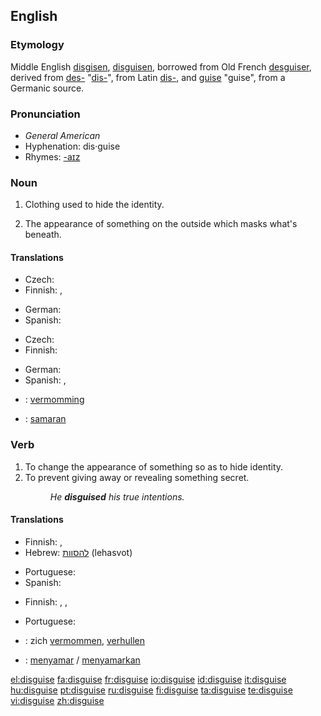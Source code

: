 ==English==

===Etymology===
Middle English [[disgisen]], [[disguisen]], borrowed from Old French [[desguiser]], derived from [[des-]] "[[dis-]]", from Latin [[dis-]], and [[guise]] "guise", from a Germanic source.

===Pronunciation===
* ''General American'' {{IPA|/dɪˈskaɪz/}} {{SAMPA|/dI"skaIz/}}
* Hyphenation: dis·guise
* Rhymes: [[Rhymes:English:-aɪz|-aɪz]]

===Noun===
{{en-noun}}

# Clothing used to hide the identity.
# {{figurative}} The appearance of something on the outside which masks what's beneath.

====Translations====
{{trans-top|clothing used to hide identity}}
* Czech: {{t-|cs|převlek|m}}
* Finnish: {{t-|fi|valeasu}}, {{t-|fi|valepuku}}
{{trans-mid}}
* German: {{t+|de|Verkleidung|f}}
* Spanish: {{t-|es|disfraz|m}}
{{trans-bottom}}

{{trans-top|that which masks what's beneath}}
* Czech: {{t-|cs|převlek|m}}
* Finnish: {{t|fi|naamiointi}}
{{trans-mid}}
* German: {{t+|de|Tarnung|f}}
* Spanish: {{t+|es|pantalla|f}}, {{t|es|tapadera|f}}
{{trans-bottom}}

{{checktrans-top}}
* {{ttbc|Dutch}}: [[vermomming]] {{f}}
* {{ttbc|Indonesian}}: [[samar|samaran]]
{{trans-bottom}}

===Verb===
{{en-verb|disguises|disguising|disguised}}

# To change the appearance of something so as to hide identity.
# To prevent giving away or revealing something secret.
#: ''He '''disguised''' his true intentions.''

====Translations====
{{trans-top|to change the appearance}}
* Finnish: {{t-|fi|naamioida}}, {{t-|fi|naamioitua}}
* Hebrew: [[להסוות]] (lehasvot)
{{trans-mid}}
* Portuguese: {{t+|pt|disfarçar}}
* Spanish: {{t-|es|disfrazar}}
{{trans-bottom}}

{{trans-top|to prevent revealing something secret}}
* Finnish: {{t-|fi|naamioida}}, {{t+|fi|salata}}, {{t+|fi|peittää}}
{{trans-mid}}
* Portuguese: {{t+|pt|esconder}}
{{trans-bottom}}

{{checktrans-top}}
* {{ttbc|Dutch}}: zich [[vermommen]], [[verhullen]]
* {{ttbc|Indonesian}}: [[samar|menyamar]] / [[samar|menyamarkan]]
{{trans-bottom}}

[[el:disguise]]
[[fa:disguise]]
[[fr:disguise]]
[[io:disguise]]
[[id:disguise]]
[[it:disguise]]
[[hu:disguise]]
[[pt:disguise]]
[[ru:disguise]]
[[fi:disguise]]
[[ta:disguise]]
[[te:disguise]]
[[vi:disguise]]
[[zh:disguise]]